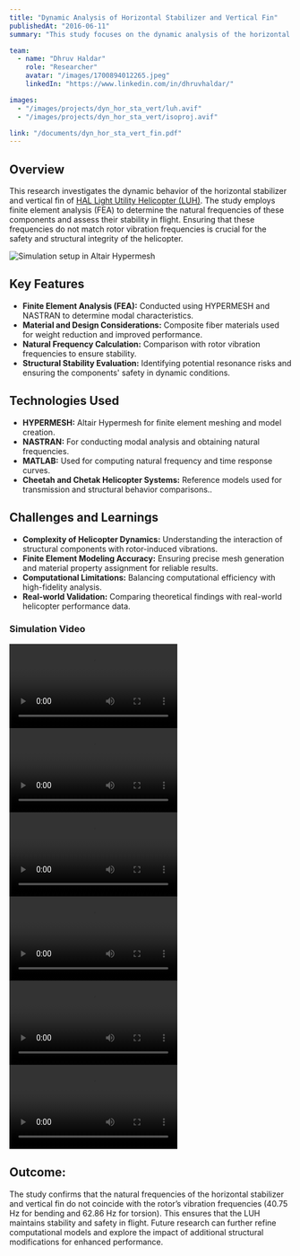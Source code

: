 ```yaml
---
title: "Dynamic Analysis of Horizontal Stabilizer and Vertical Fin"
publishedAt: "2016-06-11"
summary: "This study focuses on the dynamic analysis of the horizontal stabilizer and vertical fin of a Light Utility Helicopter (LUH) using finite element methods. The research aims to determine natural frequencies to ensure stability and safety in flight."

team:
  - name: "Dhruv Haldar"
    role: "Researcher"
    avatar: "/images/1700894012265.jpeg"
    linkedIn: "https://www.linkedin.com/in/dhruvhaldar/"

images:
  - "/images/projects/dyn_hor_sta_vert/luh.avif"  
  - "/images/projects/dyn_hor_sta_vert/isoproj.avif"

link: "/documents/dyn_hor_sta_vert_fin.pdf"
---
```


## Overview

This research investigates the dynamic behavior of the horizontal stabilizer and vertical fin of [HAL Light Utility Helicopter (LUH)](https://en.wikipedia.org/wiki/HAL_Light_Utility_Helicopter). The study employs finite element analysis (FEA) to determine the natural frequencies of these components and assess their stability in flight. Ensuring that these frequencies do not match rotor vibration frequencies is crucial for the safety and structural integrity of the helicopter.

![Simulation setup in Altair Hypermesh](/images/projects/dyn_hor_sta_vert/isoproj.avif)

## Key Features

- **Finite Element Analysis (FEA):** Conducted using HYPERMESH and NASTRAN to determine modal characteristics.
- **Material and Design Considerations:** Composite fiber materials used for weight reduction and improved performance.
- **Natural Frequency Calculation:** Comparison with rotor vibration frequencies to ensure stability.
- **Structural Stability Evaluation:** Identifying potential resonance risks and ensuring the components' safety in dynamic conditions.

## Technologies Used

- **HYPERMESH:** Altair Hypermesh for finite element meshing and model creation.
- **NASTRAN:** For conducting modal analysis and obtaining natural frequencies.
- **MATLAB:** Used for computing natural frequency and time response curves.
- **Cheetah and Chetak Helicopter Systems:** Reference models used for transmission and structural behavior comparisons..

## Challenges and Learnings

- **Complexity of Helicopter Dynamics:** Understanding the interaction of structural components with rotor-induced vibrations.
- **Finite Element Modeling Accuracy:** Ensuring precise mesh generation and material property assignment for reliable results.
- **Computational Limitations:** Balancing computational efficiency with high-fidelity analysis.
- **Real-world Validation:** Comparing theoretical findings with real-world helicopter performance data.

### Simulation Video
<video autoplay controls>
  <source src="/images/projects/dyn_hor_sta_vert/media1.webm" type="video/webm" />
  Your browser does not support the video tag.
</video>
<video autoplay controls>
  <source src="/images/projects/dyn_hor_sta_vert/media2.webm" type="video/webm" />
</video>
<video autoplay controls>
  <source src="/images/projects/dyn_hor_sta_vert/media3.webm" type="video/webm" />
</video>
<video autoplay controls>
  <source src="/images/projects/dyn_hor_sta_vert/media4.webm" type="video/webm" />
</video>
<video autoplay controls>
  <source src="/images/projects/dyn_hor_sta_vert/media5.webm" type="video/webm" />
  </video>
<video autoplay controls>
  <source src="/images/projects/dyn_hor_sta_vert/media6.webm" type="video/webm" />
</video>

## Outcome:

The study confirms that the natural frequencies of the horizontal stabilizer and vertical fin do not coincide with the rotor’s vibration frequencies (40.75 Hz for bending and 62.86 Hz for torsion). This ensures that the LUH maintains stability and safety in flight. Future research can further refine computational models and explore the impact of additional structural modifications for enhanced performance.

